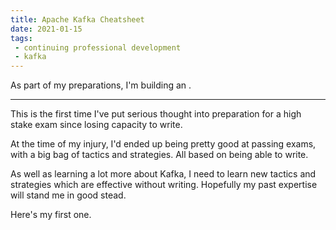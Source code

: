 ```yaml
---
title: Apache Kafka Cheatsheet
date: 2021-01-15
tags:
 - continuing professional development
 - kafka
---
```




As part of my preparations, I'm building an <KafkaCheatsheet/>.

---

This is the first time I've put serious thought into preparation for a high stake exam since losing capacity to write.

At the time of my injury, I'd ended up being pretty good at passing exams, with a big bag of tactics and strategies.
All based on being able to write.

As well as learning a lot more about Kafka, I need to learn new tactics and strategies which are effective
without writing. Hopefully my past expertise will stand me in good stead.

Here's my first one.

